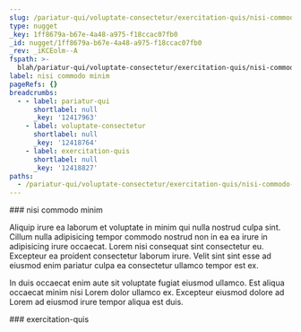 ```yaml
---
slug: /pariatur-qui/voluptate-consectetur/exercitation-quis/nisi-commodo-minim
type: nugget
_key: 1ff8679a-b67e-4a48-a975-f18ccac07fb0
_id: nugget/1ff8679a-b67e-4a48-a975-f18ccac07fb0
_rev: _iKCEolm--A
fspath: >-
  blah/pariatur-qui/voluptate-consectetur/exercitation-quis/nisi-commodo-minim.md
label: nisi commodo minim
pageRefs: {}
breadcrumbs:
  - - label: pariatur-qui
      shortlabel: null
      _key: '12417963'
    - label: voluptate-consectetur
      shortlabel: null
      _key: '12418764'
    - label: exercitation-quis
      shortlabel: null
      _key: '12418827'
paths:
  - /pariatur-qui/voluptate-consectetur/exercitation-quis/nisi-commodo-minim
---
```


<NuggetArea>
<Nugget slug="/pariatur-qui/voluptate-consectetur/exercitation-quis/nisi-commodo-minim" type="nugget" _key="1ff8679a-b67e-4a48-a975-f18ccac07fb0" _id="nugget/1ff8679a-b67e-4a48-a975-f18ccac07fb0" _rev="_iKCEolm--A" fspath="blah/pariatur-qui/voluptate-consectetur/exercitation-quis/nisi-commodo-minim.md" label="nisi commodo minim" paths="/pariatur-qui/voluptate-consectetur/exercitation-quis/nisi-commodo-minim">
<NuggetBody>
### nisi commodo minim

Aliquip irure ea laborum et voluptate in minim qui nulla nostrud culpa sint. Cillum nulla adipisicing tempor commodo nostrud non in ea ea irure in adipisicing irure occaecat. Lorem nisi consequat sint consectetur eu. Excepteur ea proident consectetur laborum irure. Velit sint sint esse ad eiusmod enim pariatur culpa ea consectetur ullamco tempor est ex.

In duis occaecat enim aute sit voluptate fugiat eiusmod ullamco. Est aliqua occaecat minim nisi Lorem dolor ullamco ex. Excepteur eiusmod dolore ad Lorem ad eiusmod irure tempor aliqua est duis.

</NuggetBody>
<Breadcrumbs>
<Crumbs>
<Crumb _key="12417963" label="pariatur-qui" /><Crumb _key="12418764" label="voluptate-consectetur" /><Crumb _key="12418827" label="exercitation-quis" />
</Crumbs>
</Breadcrumbs>
</Nugget>

<NuggetsInbound>
</NuggetsInbound>
<NuggetsOutbound>
</NuggetsOutbound>
</NuggetArea>
<PassagesInbound>
<Passage direction="inbound" type="passage" _key="12418827" _id="passage/12418827" _rev="_iKCEolm--_" label="exercitation-quis" passage="exercitation-quis" fspath="blah/pariatur-qui/voluptate-consectetur/exercitation-quis" paths="/pariatur-qui/voluptate-consectetur/exercitation-quis" slug="/pariatur-qui/voluptate-consectetur/exercitation-quis">
<NuggetBody>
### exercitation-quis

</NuggetBody>
<Breadcrumbs>
<Crumbs>
<Crumb _key="12417963" label="pariatur-qui" /><Crumb _key="12418764" label="voluptate-consectetur" />
</Crumbs>
</Breadcrumbs>
</Passage>

</PassagesInbound>
<PassagesOutbound>
</PassagesOutbound>